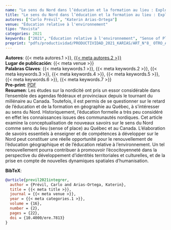 ```yaml
---
name: "Le sens du Nord dans l’éducation et la formation au lieu : Exploration d’enjeux"
title: "Le sens du Nord dans l’éducation et la formation au lieu : Exploration d’enjeux"
autores: ["Carlo Prévil", "Katerin Arias-Ortega"]
venue: "Éducation relative à l'environnement"
tipo: "Revista"
categories: 2021
keywords: ["2021", "Éducation relative à l'environnement", "Sense of Place", "Geographic Education", "Place Based Education", "Interculturalism", "Eco-Citizenship"]
preprint: "pdfs/productividad/PRODUCTIVIDAD_2021_KARIAS/ART_N°8_ OTRO_ARIAS-ORTEGA_ERE_2021_OTRAS INDEX.pdf"
---
```

**Autores**: {{< meta autores.1 >}}, [{{< meta autores.2 >}}](../members/current/Katerin Arias.qmd)  
**Lugar de publicación**: {{< meta venue >}}   
**Palabras Claves**: {{< meta keywords.1 >}}, {{< meta keywords.2 >}}, {{< meta keywords.3 >}}, {{< meta keywords.4 >}}, {{< meta keywords.5 >}}, {{< meta keywords.6 >}}, {{< meta keywords.7 >}}  
**Pre-print**: [PDF](../{{< meta preprint >}})  
**Resumen**: Les études sur la nordicité ont pris un essor considérable dans l'ensemble des agendas fédéraux et provinciaux depuis le tournant du millénaire au Canada. Toutefois, il est permis de se questionner sur le retard de l'éducation et de la formation en géographie au Québec, à s'intéresser au sens du Nord. Historiquement, l'éducation formelle a très peu considéré en effet les connaissances issues des communautés nordiques. Cet article examine la conceptualisation de nouveaux savoirs sur le sens du Nord comme sens du lieu (sense of place) au Québec et au Canada. L'élaboration de savoirs essentiels à enseigner et de compétences à développer sur le Nord peut constituer une réelle opportunité pour le renouvellement de l'éducation géographique et de l'éducation relative à l'environnement. Un tel renouvellement pourra contribuer à promouvoir l'écocitoyenneté dans la perspective du développement d'identités territoriales et culturelles, et de la prise en compte de nouvelles dynamiques spatiales d'humanisation.


**BibTeX**:
```bibtex
@article{previl2021integrer,
  author = {Prévil, Carlo and Arias-Ortega, Katerin},
  title = {{< meta title >}},
  journal = {{< meta venue >}},
  year = {{< meta categories.1 >}},
  volume = {16},
  number = {2},
  pages = {22},
  doi = {10.4000/ere.7813}
}
```
